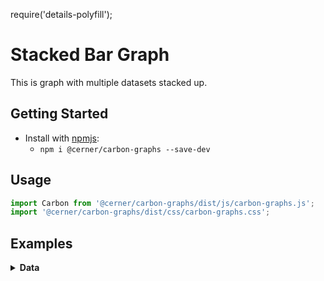 require('details-polyfill');

# Stacked Bar Graph
This is graph with multiple datasets stacked up.

## Getting Started

- Install with [npmjs](https://www.npmjs.com):
  - `npm i @cerner/carbon-graphs --save-dev`

## Usage
```jsx
import Carbon from '@cerner/carbon-graphs/dist/js/carbon-graphs.js';
import '@cerner/carbon-graphs/dist/css/carbon-graphs.css';
```
## Examples
<BarGraph />

<details>
<summary style={{fontSize: 24 }}>
<b>Data</b>
</summary>

### Graph Config object
<GraphConfig />

### Data objects

#### Dataset 1
<DataObject1 />

#### Dataset 2
<DataObject2 />

#### Dataset 3
<DataObject3 />

</details>
